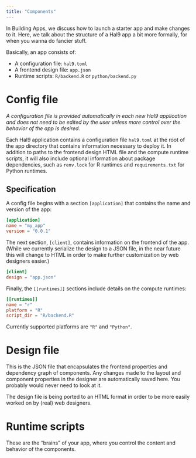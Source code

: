 ```yaml
---
title: "Components"
---
```


In Building Apps, we discuss how to launch a starter app and make changes to it. Here, we talk about the
structure of a Hal9 app a bit more formally, for when you wanna do fancier stuff.

Basically, an app consists of:

- A configuration file: `hal9.toml`
- A frontend design file: `app.json`
- Runtime scripts: `R/backend.R` or `python/backend.py`

# Config file

_A configuration file is provided automatically in each new Hal9 application and does not need to be edited by the
user unless more control over the behavior of the app is desired._

Each Hal9 application contains a configuration file `hal9.toml` at the root of the app directory that contains
information necessary to deploy it. In addition to paths to the frontend design HTML file and the compute runtime
scripts, it will also include optional information about package dependencies, such as `renv.lock` for R runtimes
and `requirements.txt` for Python runtimes.

## Specification

A config file begins with a section `[application]` that contains the name and version of the app:

```toml
[application]
name = "my_app"
version = "0.0.1"
```

The next section, `[client]`, contains information on the frontend of the app. (While we currently serialize the
design to a JSON file, in the near future this will change to HTML in order to make further customization by web
designers easier.)

```toml
[client]
design = "app.json"
```

Finally, the `[[runtimes]]` sections include details on the compute runtimes:

```toml
[[runtimes]]
name = "r"
platform = "R"
script_dir = "R/backend.R"
```

Currently supported platforms are `"R"` and `"Python"`.

# Design file

This is the JSON file that encapsulates the frontend properties and dependency graph of components. Any changes made
to the layout and component properties in the designer are automatically saved here. You probably would never need to
look at it.

The design file is being ported to an HTML format in order to be more easily worked on by (real) web designers.

# Runtime scripts

These are the "brains" of your app, where you control the content and behavior of the components.